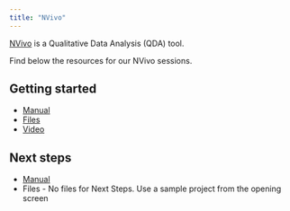 ```yaml
---
title: "NVivo"
---
```


[NVivo](https://my.uq.edu.au/information-and-services/information-technology/software-and-web-apps/uq-software-catalogue/nvivo) is a Qualitative Data Analysis (QDA) tool. 

Find below the resources for our NVivo sessions.

## Getting started

* [Manual](https://github.com/uqlibrary/technology-training-assets/raw/master/NVivo/nvivo_getting_started.pdf)
* [Files](https://github.com/uqlibrary/technology-training-assets/raw/master/NVivo/NvivoGettingStarted.zip)
* [Video](https://www.youtube.com/watch?v=5MmiSqmKRQs)

## Next steps

* [Manual](https://github.com/uqlibrary/technology-training-assets/raw/master/NVivo/nvivo_next_steps.pdf)
* Files - No files for Next Steps. Use a sample project from the opening screen
